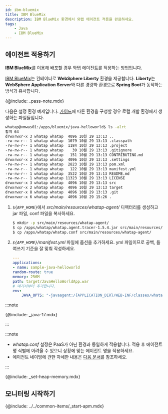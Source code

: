```yaml
---
id: ibm-bluemix
title: IBM BlueMix
description: IBM BlueMix 환경에서 와탭 에이전트 적용을 완료하세요.
tags:
    - Java
    - IBM BlueMix
---
```


## 에이전트 적용하기

**IBM BlueMix**를 이용해 배포할 경우 와탭 에이전트를 적용하는 방법입니다. 

[IBM BlueMix](https://console.bluemix.net/docs/apps/index.html%E2%80%8B)는 컨테이너로 **WebSphere Liberty** 환경을 제공합니다. **Liberty**는 **WebSphere Application Server**와 다른 경량화 환경으로 **Spring Boot**가 동작하는 방식과 유사합니다.

{@include: _pass-note.mdx}

다음은 설정 환경 예제입니다. [가이드](https://cloud.ibm.com/docs)에 따른 환경을 구성할 경우 로컬 개발 환경에서 생성하는 파일들입니다.

```bash
whatap@vmwas01:/apps/bluemix/java-helloworld$ ls -alrt
합계 64
drwxrwxr-x 3 whatap whatap  4096 10월 29 13:13 ..
-rw-rw-r-- 1 whatap whatap  1079 10월 29 13:13 .classpath
-rw-rw-r-- 1 whatap whatap  1184 10월 29 13:13 .project
-rw-rw-r-- 1 whatap whatap    39 10월 29 13:13 .gitignore
-rw-rw-r-- 1 whatap whatap   151 10월 29 13:13 CONTRIBUTING.md
drwxrwxr-x 2 whatap whatap  4096 10월 29 13:13 .settings
-rw-rw-r-- 1 whatap whatap  2823 10월 29 13:13 pom.xml
-rw-rw-r-- 1 whatap whatap   122 10월 29 13:13 manifest.yml
-rw-rw-r-- 1 whatap whatap  3522 10월 29 13:13 README.md
-rw-rw-r-- 1 whatap whatap 11323 10월 29 13:13 LICENSE
drwxrwxr-x 3 whatap whatap  4096 10월 29 13:13 src
drwxrwxr-x 2 whatap whatap  4096 10월 29 13:13 target
drwxrwxr-x 8 whatap whatap  4096 10월 29 13:13 .git
drwxrwxr-x 6 whatap whatap  4096 10월 29 15:26 .
```

1. `${APP_HOME}`에서 *src/main/resources/whatap-agent/* 디렉터리를 생성하고 jar 파일, conf 파일을 복사하세요.

    ```bash
    $ mkdir -p src/main/resources/whatap-agent/
    $ cp /apps/whatap/whatap.agent.tracer-1.5.4.jar src/main/resources/whatap-agent/
    $ cp /apps/whatap/whatap.conf src/main/resources/whatap-agent/
    ```

1. *`${APP_HOME}`/manifest.yml* 파일에 옵션을 추가하세요. yml 파일이므로 공백, 들여쓰기 기준을 잘 맞춰 작성하세요.

    ```yaml title=${APP_HOME}/manifest.yml {8-9} showLineNumbers
    ---
    applications:
    - name: sample-java-helloworld
    random-route: true
    memory: 256M
    path: target/JavaHelloWorldApp.war
    # 여기서부터 추가합니다.
    env:
        JAVA_OPTS: "-javaagent:/{APPLICATION_DIR}/WEB-INF/classes/whatap-agent/whatap.agent-X.Y.Z.jar -Dorg.osgi.framework.bootdelegation=whatap.* "
    ```

:::note

{@include: _java-17.mdx}

:::

:::note

* *whatap.conf* 설정은 PaaS가 아닌 환경과 동일하게 적용합니다. 적용 후 에이전트 명 식별에 어려울 수 있으니 상황에 맞는 에이전트 명을 적용하세요.
* 에이전트 네이밍에 관한 자세한 내용은 [다음 문서](../agent-name)를 참조하세요.

:::

{@include: _set-heap-memory.mdx}

## 모니터링 시작하기

{@include: ../../common-items/_start-apm.mdx} 
